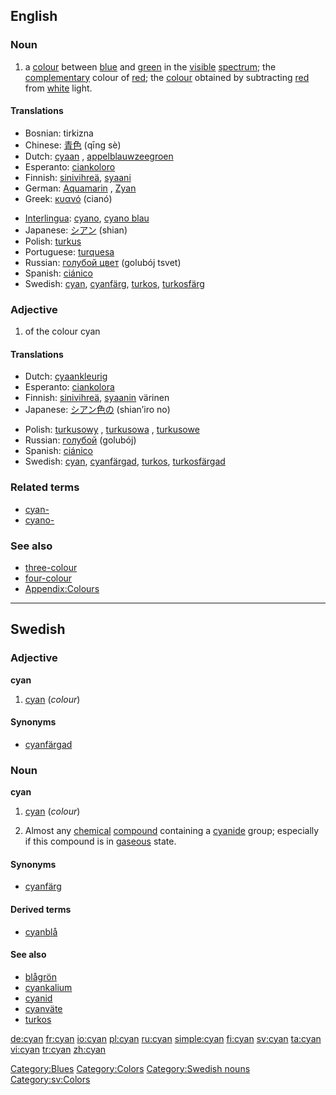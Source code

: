 {{wikipedia}}
==English==

===Noun===
{{infl|en|noun}}

# a [[colour]] between [[blue]] and [[green]] in the [[visible]] [[spectrum]]; the [[complementary]] colour of [[red]]; the [[colour]] obtained by subtracting [[red]] from [[white]] light.
#: {{colour panel|00FFFF}}

====Translations====
{{trans-top|a colour between blue and green}}
* Bosnian: tirkizna {{f}}
* Chinese: [[青色]] (qīng sè)
* Dutch: [[cyaan]] {{n}}, [[appelblauwzeegroen]] {{n}}
* Esperanto: [[ciankoloro]]
* Finnish: [[sinivihreä]], [[syaani]]
* German: [[Aquamarin]] {{n}}, [[Zyan]] {{n}}
* Greek: [[κυανό]] (cianó) {{n}}
{{trans-mid}}
* [[Interlingua]]: [[cyano]], [[cyano blau]]
* Japanese: [[シアン]] (shian)
* Polish: [[turkus]] {{m}}
* Portuguese: [[turquesa]]
* Russian: [[голубой цвет]] (golubój tsvet) {{m}}
* Spanish: [[ciánico]]
* Swedish: [[cyan#Swedish|cyan]], [[cyanfärg]], [[turkos]], [[turkosfärg]]
{{trans-bottom}}

===Adjective===
{{infl|en|adjective}}

# of the colour cyan

====Translations====
{{trans-top|of the colour cyan}}
* Dutch: [[cyaankleurig]]
* Esperanto: [[ciankolora]]
* Finnish: [[sinivihreä]], [[syaani]]n värinen
* Japanese: [[シアン色の]] (shian’iro no)
{{trans-mid}}
* Polish: [[turkusowy]] {{m}}, [[turkusowa]] {{f}}, [[turkusowe]] {{n}}
* Russian: [[голубой]] (golubój)
* Spanish: [[ciánico]]
* Swedish: [[cyan#Swedish|cyan]], [[cyanfärgad]], [[turkos]], [[turkosfärgad]]
{{trans-bottom}}

===Related terms===
* [[cyan-]]
* [[cyano-]]

===See also===
* [[three-colour]]
* [[four-colour]]
* [[Appendix:Colours]]

[[Category:Blues]]
[[Category:Colors]]

----

==Swedish==

===Adjective===
'''cyan'''

# [[cyan#English|cyan]] (''colour'')

====Synonyms====
* [[cyanfärgad]]

===Noun===
'''cyan'''

# [[cyan#English|cyan]] (''colour'')
# {{colloquial|lang=sv}} Almost any [[chemical]] [[compound]] containing a [[cyanide]] group; especially if this compound is in [[gaseous]] state.

====Synonyms====
* {{i-c|colour}} [[cyanfärg]]

====Derived terms====
* [[cyanblå]]

====See also====
* [[blågrön]]
* [[cyankalium]]
* [[cyanid]]
* [[cyanväte]]
* [[turkos]]

[[Category:Swedish nouns]]
[[Category:sv:Colors]]

[[de:cyan]]
[[fr:cyan]]
[[io:cyan]]
[[pl:cyan]]
[[ru:cyan]]
[[simple:cyan]]
[[fi:cyan]]
[[sv:cyan]]
[[ta:cyan]]
[[vi:cyan]]
[[tr:cyan]]
[[zh:cyan]]